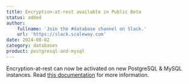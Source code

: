 ```yaml
---
title: Encryption-at-rest available in Public Beta
status: added
author:
    fullname: 'Join the #database channel on Slack.'
    url: 'https://slack.scaleway.com'
date: 2024-08-02
category: databases
product: postgresql-and-mysql
---
```


Encryption-at-rest can now be activated on new PostgreSQL & MySQL instances. Read [this documentation](https://www.scaleway.com/en/docs/managed-databases-for-postgresql-and-mysql/concepts/#encryption-at-rest) for more information.

